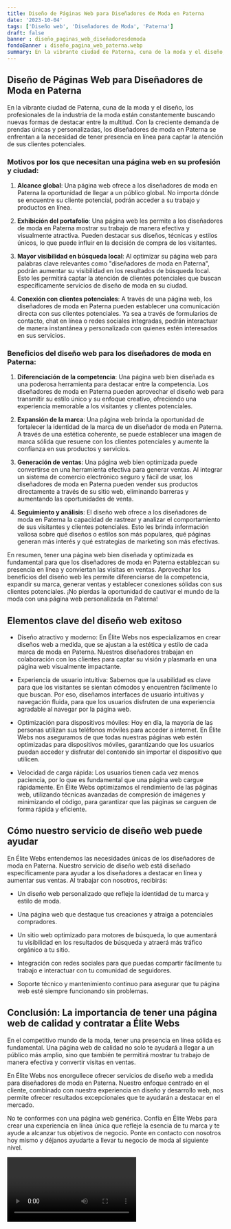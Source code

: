 ```yaml
---
title: Diseño de Páginas Web para Diseñadores de Moda en Paterna
date: '2023-10-04'
tags: ['Diseño web', 'Diseñadores de Moda', 'Paterna']
draft: false
banner : diseño_paginas_web_diseñadoresdemoda
fondoBanner : diseño_pagina_web_paterna.webp
summary: En la vibrante ciudad de Paterna, cuna de la moda y el diseño, los profesionales de la industria de la moda están constantemente buscando nuevas formas de destacar entre la multitud. Con la creciente demanda de prendas únicas y personalizadas, los diseñadores de moda en Paterna se enfrentan a la necesidad de tener presencia en línea para captar la atención de sus clientes potenciales.
---
```


## Diseño de Páginas Web para Diseñadores de Moda en Paterna

En la vibrante ciudad de Paterna, cuna de la moda y el diseño, los profesionales de la industria de la moda están constantemente buscando nuevas formas de destacar entre la multitud. Con la creciente demanda de prendas únicas y personalizadas, los diseñadores de moda en Paterna se enfrentan a la necesidad de tener presencia en línea para captar la atención de sus clientes potenciales.

### Motivos por los que necesitan una página web en su profesión y ciudad:

1. **Alcance global**: Una página web ofrece a los diseñadores de moda en Paterna la oportunidad de llegar a un público global. No importa dónde se encuentre su cliente potencial, podrán acceder a su trabajo y productos en línea.

2. **Exhibición del portafolio**: Una página web les permite a los diseñadores de moda en Paterna mostrar su trabajo de manera efectiva y visualmente atractiva. Pueden destacar sus diseños, técnicas y estilos únicos, lo que puede influir en la decisión de compra de los visitantes.

3. **Mayor visibilidad en búsqueda local**: Al optimizar su página web para palabras clave relevantes como "diseñadores de moda en Paterna", podrán aumentar su visibilidad en los resultados de búsqueda local. Esto les permitirá captar la atención de clientes potenciales que buscan específicamente servicios de diseño de moda en su ciudad.

4. **Conexión con clientes potenciales**: A través de una página web, los diseñadores de moda en Paterna pueden establecer una comunicación directa con sus clientes potenciales. Ya sea a través de formularios de contacto, chat en línea o redes sociales integradas, podrán interactuar de manera instantánea y personalizada con quienes estén interesados en sus servicios.

### Beneficios del diseño web para los diseñadores de moda en Paterna:

1. **Diferenciación de la competencia**: Una página web bien diseñada es una poderosa herramienta para destacar entre la competencia. Los diseñadores de moda en Paterna pueden aprovechar el diseño web para transmitir su estilo único y su enfoque creativo, ofreciendo una experiencia memorable a los visitantes y clientes potenciales.

2. **Expansión de la marca**: Una página web brinda la oportunidad de fortalecer la identidad de la marca de un diseñador de moda en Paterna. A través de una estética coherente, se puede establecer una imagen de marca sólida que resuene con los clientes potenciales y aumente la confianza en sus productos y servicios.

3. **Generación de ventas**: Una página web bien optimizada puede convertirse en una herramienta efectiva para generar ventas. Al integrar un sistema de comercio electrónico seguro y fácil de usar, los diseñadores de moda en Paterna pueden vender sus productos directamente a través de su sitio web, eliminando barreras y aumentando las oportunidades de venta.

4. **Seguimiento y análisis**: El diseño web ofrece a los diseñadores de moda en Paterna la capacidad de rastrear y analizar el comportamiento de sus visitantes y clientes potenciales. Esto les brinda información valiosa sobre qué diseños o estilos son más populares, qué páginas generan más interés y qué estrategias de marketing son más efectivas.

En resumen, tener una página web bien diseñada y optimizada es fundamental para que los diseñadores de moda en Paterna establezcan su presencia en línea y conviertan las visitas en ventas. Aprovechar los beneficios del diseño web les permite diferenciarse de la competencia, expandir su marca, generar ventas y establecer conexiones sólidas con sus clientes potenciales. ¡No pierdas la oportunidad de cautivar el mundo de la moda con una página web personalizada en Paterna!

<GifSeo />

<Cta />

## Elementos clave del diseño web exitoso

- Diseño atractivo y moderno: En Élite Webs nos especializamos en crear diseños web a medida, que se ajustan a la estética y estilo de cada marca de moda en Paterna. Nuestros diseñadores trabajan en colaboración con los clientes para captar su visión y plasmarla en una página web visualmente impactante.

- Experiencia de usuario intuitiva: Sabemos que la usabilidad es clave para que los visitantes se sientan cómodos y encuentren fácilmente lo que buscan. Por eso, diseñamos interfaces de usuario intuitivas y navegación fluida, para que los usuarios disfruten de una experiencia agradable al navegar por la página web.

- Optimización para dispositivos móviles: Hoy en día, la mayoría de las personas utilizan sus teléfonos móviles para acceder a internet. En Élite Webs nos aseguramos de que todas nuestras páginas web estén optimizadas para dispositivos móviles, garantizando que los usuarios puedan acceder y disfrutar del contenido sin importar el dispositivo que utilicen.

- Velocidad de carga rápida: Los usuarios tienen cada vez menos paciencia, por lo que es fundamental que una página web cargue rápidamente. En Élite Webs optimizamos el rendimiento de las páginas web, utilizando técnicas avanzadas de compresión de imágenes y minimizando el código, para garantizar que las páginas se carguen de forma rápida y eficiente.

## Cómo nuestro servicio de diseño web puede ayudar

En Élite Webs entendemos las necesidades únicas de los diseñadores de moda en Paterna. Nuestro servicio de diseño web está diseñado específicamente para ayudar a los diseñadores a destacar en línea y aumentar sus ventas. Al trabajar con nosotros, recibirás:

- Un diseño web personalizado que refleje la identidad de tu marca y estilo de moda.

- Una página web que destaque tus creaciones y atraiga a potenciales compradores.

- Un sitio web optimizado para motores de búsqueda, lo que aumentará tu visibilidad en los resultados de búsqueda y atraerá más tráfico orgánico a tu sitio.

- Integración con redes sociales para que puedas compartir fácilmente tu trabajo e interactuar con tu comunidad de seguidores.

- Soporte técnico y mantenimiento continuo para asegurar que tu página web esté siempre funcionando sin problemas.

## Conclusión: La importancia de tener una página web de calidad y contratar a Élite Webs

En el competitivo mundo de la moda, tener una presencia en línea sólida es fundamental. Una página web de calidad no solo te ayudará a llegar a un público más amplio, sino que también te permitirá mostrar tu trabajo de manera efectiva y convertir visitas en ventas.

En Élite Webs nos enorgullece ofrecer servicios de diseño web a medida para diseñadores de moda en Paterna. Nuestro enfoque centrado en el cliente, combinado con nuestra experiencia en diseño y desarrollo web, nos permite ofrecer resultados excepcionales que te ayudarán a destacar en el mercado.

No te conformes con una página web genérica. Confía en Élite Webs para crear una experiencia en línea única que refleje la esencia de tu marca y te ayude a alcanzar tus objetivos de negocio. Ponte en contacto con nosotros hoy mismo y déjanos ayudarte a llevar tu negocio de moda al siguiente nivel.

<Video />

<CtaBot job='Diseñadores de Moda' city='Paterna'/>

<Gmaps query='Paterna+españa+maps' />